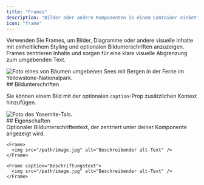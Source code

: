 ```yaml
---
title: "Frames"
description: "Bilder oder andere Komponenten in einem Container einbetten"
icon: "frame"
---
```


Verwenden Sie Frames, um Bilder, Diagramme oder andere visuelle Inhalte mit einheitlichem Styling und optionalen Bildunterschriften anzuzeigen. Frames zentrieren Inhalte und sorgen für eine klare visuelle Abgrenzung zum umgebenden Text.

<Frame>
  <img src="https://mintlify-assets.b-cdn.net/yellowstone.jpeg" alt="Foto eines von Bäumen umgebenen Sees mit Bergen in der Ferne im Yellowstone-Nationalpark." />
</Frame>

<div id="captions">
  ## Bildunterschriften
</div>

Sie können einem Bild mit der optionalen `caption`-Prop zusätzlichen Kontext hinzufügen.

<Frame caption="Den Yosemite-Nationalpark besuchen jedes Jahr über 3,5 Millionen Menschen">
  <img src="https://mintlify-assets.b-cdn.net/yosemite.jpg" alt="Foto des Yosemite-Tals." />
</Frame>

<div id="properties">
  ## Eigenschaften
</div>

<ResponseField name="caption" type="string">
  Optionaler Bildunterschriftentext, der zentriert unter deiner Komponente angezeigt wird.
</ResponseField>

<CodeGroup>

```mdx Frame
<Frame>
  <img src="/path/image.jpg" alt="Beschreibender alt-Text" />
</Frame>
```

```mdx Frame with a caption
<Frame caption="Beschriftungstext">
  <img src="/path/image.jpg" alt="Beschreibender alt-Text" />
</Frame>
```
</CodeGroup>